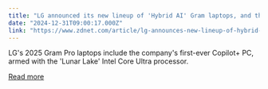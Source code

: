 ```yaml
---
title: "LG announced its new lineup of 'Hybrid AI' Gram laptops, and they're thinner than ever"
date: "2024-12-31T09:00:17.000Z"
link: "https://www.zdnet.com/article/lg-announces-new-lineup-of-hybrid-ai-gram-laptops/"
---
```


LG's 2025 Gram Pro laptops include the company's first-ever Copilot+ PC, armed with the 'Lunar Lake' Intel Core Ultra processor.

[Read more](https://www.zdnet.com/article/lg-announces-new-lineup-of-hybrid-ai-gram-laptops/)
